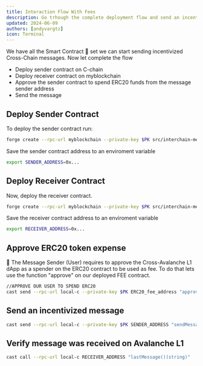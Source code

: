 ```yaml
---
title: Interaction Flow With Fees
description: Go trhough the complete deployment flow and send an incentivized message.
updated: 2024-06-09
authors: [andyvargtz]
icon: Terminal
---
```



We have all the Smart Contract 📜 set we can start sending incentivized Cross-Chain messages. Now let complete the flow 

- Deploy sender contract on C-chain
- Deploy receiver contract on myblockchain
- Approve the sender contract to spend ERC20 funds from the message sender address
- Send the message

## Deploy Sender Contract 

To deploy the sender contract run:

```bash
forge create --rpc-url myblockchain --private-key $PK src/interchain-messaging/4-incentivize-relayer/senderWithFees.sol:SenderWithFeesOnCChain
```
Save the sender contract address to an enviroment variable

```bash
export SENDER_ADDRESS=0x...
```
## Deploy Receiver Contract

Now, deploy the receiver contract.

```bash
forge create --rpc-url myblockchain --private-key $PK src/interchain-messaging/4-incentivize-relayer/receiverWithFees.sol:receiverWithFeesOnCChain
```
Save the receiver contract address to an enviroment variable

```bash
export RECEIVER_ADDRESS=0x...
```

## Approve ERC20 token expense

👩 The Message Sender (User) requires to approve the Cross-Avalanche L1 dApp as a spender on the ERC20 contract to be used as fee. To do that lets use the function "approve" on our deployed FEE contract.

```bash
//APPROVE OUR USER TO SPEND ERC20 
cast send --rpc-url local-c --private-key $PK ERC20_fee_address "approve(address,uint256)" SENDER_ADDRESS 500000000000000
```

## Send an incentivized message

```bash
cast send --rpc-url local-c --private-key $PK SENDER_ADDRESS "sendMessage(address, string, address)" $RECEIVER_ADDRESS, "Hello", $ERC20_fee_address
```
## Verify message was received on Avalanche L1 

```bash
cast call --rpc-url local-c RECEIVER_ADDRESS "lastMessage()(string)"
```